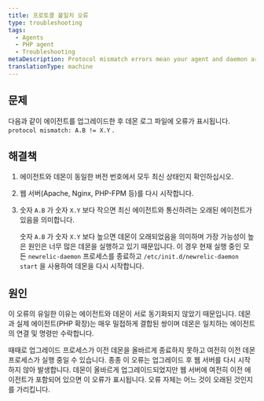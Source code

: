 ```yaml
---
title: 프로토콜 불일치 오류
type: troubleshooting
tags:
  - Agents
  - PHP agent
  - Troubleshooting
metaDescription: Protocol mismatch errors mean your agent and daemon are out of sync. Follow these steps to fix it.
translationType: machine
---
```


## 문제

다음과 같이 에이전트를 업그레이드한 후 데몬 로그 파일에 오류가 표시됩니다. `protocol mismatch: A.B != X.Y` .

## 해결책

1. 에이전트와 데몬이 동일한 버전 번호에서 모두 최신 상태인지 확인하십시오.

2. 웹 서버(Apache, Nginx, PHP-FPM 등)를 다시 시작합니다.

3. 숫자 `A.B` 가 숫자 `X.Y` 보다 작으면 최신 에이전트와 통신하려는 오래된 에이전트가 있음을 의미합니다.

   숫자 `A.B` 가 숫자 `X.Y` 보다 높으면 데몬이 오래되었음을 의미하며 가장 가능성이 높은 원인은 너무 많은 데몬을 실행하고 있기 때문입니다. 이 경우 현재 실행 중인 모든 `newrelic-daemon` 프로세스를 종료하고 `/etc/init.d/newrelic-daemon start` 을 사용하여 데몬을 다시 시작합니다.

## 원인

이 오류의 유일한 이유는 에이전트와 데몬이 서로 동기화되지 않았기 때문입니다. 데몬과 실제 에이전트(PHP 확장)는 매우 밀접하게 결합된 쌍이며 데몬은 일치하는 에이전트의 연결 및 명령만 수락합니다.

때때로 업그레이드 프로세스가 이전 데몬을 올바르게 종료하지 못하고 여전히 이전 데몬 프로세스가 실행 중일 수 있습니다. 종종 이 오류는 업그레이드 후 웹 서버를 다시 시작하지 않아 발생합니다. 데몬이 올바르게 업그레이드되었지만 웹 서버에 여전히 이전 에이전트가 포함되어 있으면 이 오류가 표시됩니다. 오류 자체는 어느 것이 오래된 것인지를 가리킵니다.